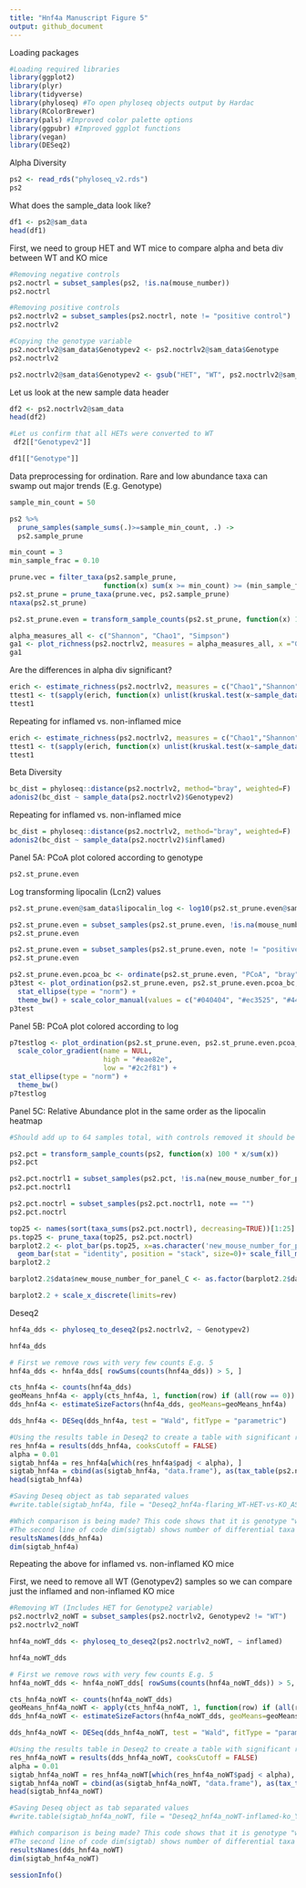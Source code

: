 ```yaml
---
title: "Hnf4a Manuscript Figure 5"
output: github_document
---
```


Loading packages

```r
#Loading required libraries
library(ggplot2)
library(plyr)
library(tidyverse)
library(phyloseq) #To open phyloseq objects output by Hardac
library(RColorBrewer) 
library(pals) #Improved color palette options
library(ggpubr) #Improved ggplot functions
library(vegan)
library(DESeq2)
```

Alpha Diversity


```r

ps2 <- read_rds("phyloseq_v2.rds")
ps2
```

What does the sample_data look like?

```r
df1 <- ps2@sam_data
head(df1)
```

First, we need to group HET and WT mice to compare alpha and beta div between WT and KO mice


```r
#Removing negative controls
ps2.noctrl = subset_samples(ps2, !is.na(mouse_number))
ps2.noctrl
```

```r
#Removing positive controls
ps2.noctrlv2 = subset_samples(ps2.noctrl, note != "positive control")
ps2.noctrlv2

```

```r
#Copying the genotype variable
ps2.noctrlv2@sam_data$Genotypev2 <- ps2.noctrlv2@sam_data$Genotype
ps2.noctrlv2

```

```r
ps2.noctrlv2@sam_data$Genotypev2 <- gsub("HET", "WT", ps2.noctrlv2@sam_data$Genotypev2)
```

Let us look at the new sample data header

```r
df2 <- ps2.noctrlv2@sam_data
head(df2)
```

```r
#Let us confirm that all HETs were converted to WT
 df2[["Genotypev2"]]
```

```r
df1[["Genotype"]]
```

Data preprocessing for ordination. Rare and low abundance taxa can swamp out major trends (E.g. Genotype)

```r
sample_min_count = 50

ps2 %>%
  prune_samples(sample_sums(.)>=sample_min_count, .) ->
  ps2.sample_prune

```

```r
min_count = 3
min_sample_frac = 0.10

prune.vec = filter_taxa(ps2.sample_prune, 
                       function(x) sum(x >= min_count) >= (min_sample_frac*length(x)))
ps2.st_prune = prune_taxa(prune.vec, ps2.sample_prune)
ntaxa(ps2.st_prune)

```

```r
ps2.st_prune.even = transform_sample_counts(ps2.st_prune, function(x) 1E6 * x/sum(x))

```

```r
alpha_measures_all <- c("Shannon", "Chao1", "Simpson")
ga1 <- plot_richness(ps2.noctrlv2, measures = alpha_measures_all, x ="Genotypev2", color = "Genotypev2") + geom_boxplot() +theme_minimal() +scale_color_brewer(palette = "Set1")
ga1
```

Are the differences in alpha div significant?

```r
erich <- estimate_richness(ps2.noctrlv2, measures = c("Chao1","Shannon","Simpson"))
ttest1 <- t(sapply(erich, function(x) unlist(kruskal.test(x~sample_data(ps2.noctrlv2)$Genotypev2)[c("estimate","p.value","statistic","conf.int")])))
ttest1
```

Repeating for inflamed vs. non-inflamed mice

```r
erich <- estimate_richness(ps2.noctrlv2, measures = c("Chao1","Shannon","Simpson"))
ttest1 <- t(sapply(erich, function(x) unlist(kruskal.test(x~sample_data(ps2.noctrlv2)$inflamed)[c("estimate","p.value","statistic","conf.int")])))
ttest1
```

Beta Diversity


```r
bc_dist = phyloseq::distance(ps2.noctrlv2, method="bray", weighted=F)
adonis2(bc_dist ~ sample_data(ps2.noctrlv2)$Genotypev2)
```

Repeating for inflamed vs. non-inflamed mice

```r
bc_dist = phyloseq::distance(ps2.noctrlv2, method="bray", weighted=F)
adonis2(bc_dist ~ sample_data(ps2.noctrlv2)$inflamed)
```


Panel 5A: PCoA plot colored according to genotype

```r
ps2.st_prune.even
```

Log transforming lipocalin (Lcn2) values


```r
ps2.st_prune.even@sam_data$lipocalin_log <- log10(ps2.st_prune.even@sam_data$lipocalin_ng)
```

```r
ps2.st_prune.even = subset_samples(ps2.st_prune.even, !is.na(mouse_number))
ps2.st_prune.even
```

```r
ps2.st_prune.even = subset_samples(ps2.st_prune.even, note != "positive control")
ps2.st_prune.even
```


```r
ps2.st_prune.even.pcoa_bc <- ordinate(ps2.st_prune.even, "PCoA", "bray")
p3test <- plot_ordination(ps2.st_prune.even, ps2.st_prune.even.pcoa_bc, type="samples", color="Genotype") + 
  stat_ellipse(type = "norm") +
  theme_bw() + scale_color_manual(values = c("#040404", "#ec3525", "#445ca4"))
p3test

```

Panel 5B: PCoA plot colored according to log

```r
p7testlog <- plot_ordination(ps2.st_prune.even, ps2.st_prune.even.pcoa_bc, type="samples", color = "lipocalin_log", shape = "Genotype") +
  scale_color_gradient(name = NULL,
                       high = "#eae82e",
                       low = "#2c2f81") +
stat_ellipse(type = "norm") +
  theme_bw()
p7testlog
```


Panel 5C: Relative Abundance plot in the same order as the lipocalin heatmap


```r
#Should add up to 64 samples total, with controls removed it should be 52

ps2.pct = transform_sample_counts(ps2, function(x) 100 * x/sum(x))
ps2.pct

ps2.pct.noctrl1 = subset_samples(ps2.pct, !is.na(new_mouse_number_for_panel_C))
ps2.pct.noctrl1

ps2.pct.noctrl = subset_samples(ps2.pct.noctrl1, note == "")
ps2.pct.noctrl


```

```r
top25 <- names(sort(taxa_sums(ps2.pct.noctrl), decreasing=TRUE))[1:25]
ps.top25 <- prune_taxa(top25, ps2.pct.noctrl)
barplot2.2 <- plot_bar(ps.top25, x=as.character('new_mouse_number_for_panel_C'), fill = "Genus") + 
  geom_bar(stat = "identity", position = "stack", size=0)+ scale_fill_manual(values = as.vector(watlington())) + coord_flip() + theme_bw() +theme(legend.position = "bottom", legend.box = "horizontal")
barplot2.2
```


```r
barplot2.2$data$new_mouse_number_for_panel_C <- as.factor(barplot2.2$data$new_mouse_number_for_panel_C)
```

```r
barplot2.2 + scale_x_discrete(limits=rev)
```


Deseq2

```r
hnf4a_dds <- phyloseq_to_deseq2(ps2.noctrlv2, ~ Genotypev2)

```


```r
hnf4a_dds
```


```r
# First we remove rows with very few counts E.g. 5
hnf4a_dds <- hnf4a_dds[ rowSums(counts(hnf4a_dds)) > 5, ]
```


```r
cts_hnf4a <- counts(hnf4a_dds)
geoMeans_hnf4a <- apply(cts_hnf4a, 1, function(row) if (all(row == 0)) 0 else exp(mean(log(row[row != 0]))))
dds_hnf4a <- estimateSizeFactors(hnf4a_dds, geoMeans=geoMeans_hnf4a)
```



```r
dds_hnf4a <- DESeq(dds_hnf4a, test = "Wald", fitType = "parametric")

```

```r
#Using the results table in Deseq2 to create a table with significant results for plotting and viewing this table to ensure it is properly formatted
res_hnf4a = results(dds_hnf4a, cooksCutoff = FALSE)
alpha = 0.01
sigtab_hnf4a = res_hnf4a[which(res_hnf4a$padj < alpha), ]
sigtab_hnf4a = cbind(as(sigtab_hnf4a, "data.frame"), as(tax_table(ps2.noctrlv2)[rownames(sigtab_hnf4a), ], "matrix"))
head(sigtab_hnf4a)

```


```r
#Saving Deseq object as tab separated values
#write.table(sigtab_hnf4a, file = "Deseq2_hnf4a-flaring_WT-HET-vs-KO_ASV-names.tsv", row.names=TRUE, sep="\t")

```


```r
#Which comparison is being made? This code shows that it is genotype "wt" vs "ko"
#The second line of code dim(sigtab) shows number of differential taxa at the chosen alpha
resultsNames(dds_hnf4a)
dim(sigtab_hnf4a)
```


Repeating the above for inflamed vs. non-inflamed KO mice

First, we need to remove all WT (Genotypev2) samples so we can compare just the inflamed and non-inflamed KO mice

```r
#Removing WT (Includes HET for Genotype2 variable)
ps2.noctrlv2_noWT = subset_samples(ps2.noctrlv2, Genotypev2 != "WT")
ps2.noctrlv2_noWT

```

```r
hnf4a_noWT_dds <- phyloseq_to_deseq2(ps2.noctrlv2_noWT, ~ inflamed)

```


```r
hnf4a_noWT_dds
```


```r
# First we remove rows with very few counts E.g. 5
hnf4a_noWT_dds <- hnf4a_noWT_dds[ rowSums(counts(hnf4a_noWT_dds)) > 5, ]
```


```r
cts_hnf4a_noWT <- counts(hnf4a_noWT_dds)
geoMeans_hnf4a_noWT <- apply(cts_hnf4a_noWT, 1, function(row) if (all(row == 0)) 0 else exp(mean(log(row[row != 0]))))
dds_hnf4a_noWT <- estimateSizeFactors(hnf4a_noWT_dds, geoMeans=geoMeans_hnf4a_noWT)
```



```r
dds_hnf4a_noWT <- DESeq(dds_hnf4a_noWT, test = "Wald", fitType = "parametric")

```

```r
#Using the results table in Deseq2 to create a table with significant results for plotting and viewing this table to ensure it is properly formatted
res_hnf4a_noWT = results(dds_hnf4a_noWT, cooksCutoff = FALSE)
alpha = 0.01
sigtab_hnf4a_noWT = res_hnf4a_noWT[which(res_hnf4a_noWT$padj < alpha), ]
sigtab_hnf4a_noWT = cbind(as(sigtab_hnf4a_noWT, "data.frame"), as(tax_table(ps2.noctrlv2_noWT)[rownames(sigtab_hnf4a_noWT), ], "matrix"))
head(sigtab_hnf4a_noWT)

```


```r
#Saving Deseq object as tab separated values
#write.table(sigtab_hnf4a_noWT, file = "Deseq2_hnf4a_noWT-inflamed-ko_Y-v-N_ASV-names.tsv", row.names=TRUE, sep="\t")

```


```r
#Which comparison is being made? This code shows that it is genotype "wt" vs "ko"
#The second line of code dim(sigtab) shows number of differential taxa at the chosen alpha
resultsNames(dds_hnf4a_noWT)
dim(sigtab_hnf4a_noWT)
```


```r
sessionInfo()
```



